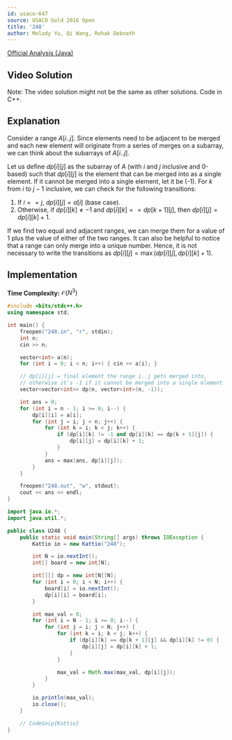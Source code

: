 ```yaml
---
id: usaco-647
source: USACO Gold 2016 Open
title: '248'
author: Melody Yu, Qi Wang, Rohak Debnath
---
```


[Official Analysis (Java)](http://www.usaco.org/current/data/sol_248_gold_open16.html)

## Video Solution

Note: The video solution might not be the same as other solutions. Code in C++.
<YouTube id="OdHxOYICx-o" />

## Explanation

Consider a range $A[i..j]$. Since elements need to be adjacent to be merged and each new element will originate from a series of merges on a subarray, we can think about the subarrays of $A[i..j]$.

Let us define $dp[i][j]$ as the subarray of $A$ (with $i$ and $j$ inclusive and 0-based) such that $dp[i][j]$ is the element that can be merged into as a single element. If it cannot be merged into a single element, let it be \(-1\). For $k$ from $i$ to $j-1$ inclusive, we can check for the following transitions:

1. If $i == j$, $dp[i][j] = a[i]$ (base case).
2. Otherwise, if $dp[i][k] \neq -1$ and $dp[i][k] == dp[k+1][j]$, then $dp[i][j] = dp[i][k] + 1$.

If we find two equal and adjacent ranges, we can merge them for a value of $1$ plus the value of either of the two ranges. It can also be helpful to notice that a range can only merge into a unique number. Hence, it is not necessary to write the transitions as $dp[i][j] = \max(dp[i][j], dp[i][k] + 1)$.

## Implementation

**Time Complexity:** $\mathcal{O}(N^3)$

<LanguageSection>
<CPPSection>

```cpp
#include <bits/stdc++.h>
using namespace std;

int main() {
	freopen("248.in", "r", stdin);
	int n;
	cin >> n;

	vector<int> a(n);
	for (int i = 0; i < n; i++) { cin >> a[i]; }

	// dp[i][j] = final element the range i..j gets merged into,
	// otherwise it's -1 if it cannot be merged into a single element
	vector<vector<int>> dp(n, vector<int>(n, -1));

	int ans = 0;
	for (int i = n - 1; i >= 0; i--) {
		dp[i][i] = a[i];
		for (int j = i; j < n; j++) {
			for (int k = i; k < j; k++) {
				if (dp[i][k] != -1 and dp[i][k] == dp[k + 1][j]) {
					dp[i][j] = dp[i][k] + 1;
				}
			}
			ans = max(ans, dp[i][j]);
		}
	}

	freopen("248.out", "w", stdout);
	cout << ans << endl;
}
```

</CPPSection>
<JavaSection>

```java
import java.io.*;
import java.util.*;

public class U248 {
	public static void main(String[] args) throws IOException {
		Kattio io = new Kattio("248");

		int N = io.nextInt();
		int[] board = new int[N];

		int[][] dp = new int[N][N];
		for (int i = 0; i < N; i++) {
			board[i] = io.nextInt();
			dp[i][i] = board[i];
		}

		int max_val = 0;
		for (int i = N - 1; i >= 0; i--) {
			for (int j = i; j < N; j++) {
				for (int k = i; k < j; k++) {
					if (dp[i][k] == dp[k + 1][j] && dp[i][k] != 0) {
						dp[i][j] = dp[i][k] + 1;
					}
				}

				max_val = Math.max(max_val, dp[i][j]);
			}
		}

		io.println(max_val);
		io.close();
	}

	// CodeSnip{Kattio}
}
```

</JavaSection>
</LanguageSection>
